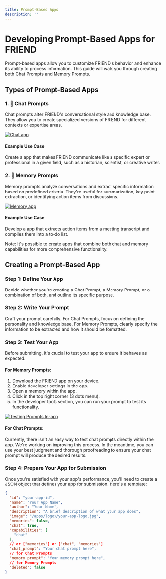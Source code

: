 ```yaml
---
title: Prompt-Based Apps
description: ''
---
```


# Developing Prompt-Based Apps for FRIEND

Prompt-based apps allow you to customize FRIEND's behavior and enhance its ability to process information. This guide
will walk you through creating both Chat Prompts and Memory Prompts.

## Types of Prompt-Based Apps

### 1. 💬 Chat Prompts

Chat prompts alter FRIEND's conversational style and knowledge base. They allow you to create specialized versions of
FRIEND for different contexts or expertise areas.

[![Chat app](https://img.youtube.com/vi/k1XhccNDT94/0.jpg)](https://youtube.com/shorts/k1XhccNDT94)

#### Example Use Case

Create a app that makes FRIEND communicate like a specific expert or professional in a given field, such as a
historian, scientist, or creative writer.

### 2. 🧠 Memory Prompts

Memory prompts analyze conversations and extract specific information based on predefined criteria. They're useful for
summarization, key point extraction, or identifying action items from discussions.

[![Memory app](https://img.youtube.com/vi/Y3ehX_ueQmE/0.jpg)](https://youtube.com/shorts/Y3ehX_ueQmE)

#### Example Use Case

Develop a app that extracts action items from a meeting transcript and compiles them into a to-do list.

Note: It's possible to create apps that combine both chat and memory capabilities for more comprehensive
functionality.

## Creating a Prompt-Based App

### Step 1: Define Your App

Decide whether you're creating a Chat Prompt, a Memory Prompt, or a combination of both, and outline its specific
purpose.

### Step 2: Write Your Prompt

Craft your prompt carefully. For Chat Prompts, focus on defining the personality and knowledge base. For Memory Prompts,
clearly specify the information to be extracted and how it should be formatted.

### Step 3: Test Your App

Before submitting, it's crucial to test your app to ensure it behaves as expected.

#### For Memory Prompts:

1. Download the FRIEND app on your device.
2. Enable developer settings in the app.
3. Open a memory within the app.
4. Click in the top right corner (3 dots menu).
5. In the developer tools section, you can run your prompt to test its functionality.

[![Testing Prompts In-app](https://img.youtube.com/vi/MODjSoTMAh0/0.jpg)](https://youtube.com/shorts/MODjSoTMAh0)

#### For Chat Prompts:

Currently, there isn't an easy way to test chat prompts directly within the app. We're working on improving this
process. In the meantime, you can use your best judgment and thorough proofreading to ensure your chat prompt will
produce the desired results.

### Step 4: Prepare Your App for Submission

Once you're satisfied with your app's performance, you'll need to create a JSON object that defines your app for
submission. Here's a template:

```json
{
  "id": "your-app-id",
  "name": "Your App Name",
  "author": "Your Name",
  "description": "A brief description of what your app does",
  "image": "/apps/logos/your-app-logo.jpg",
  "memories": false, 
  "chat": true,
  "capabilities": [
    "chat"
  ],
  // or ["memories"] or ["chat", "memories"]
  "chat_prompt": "Your chat prompt here",
  // for Chat Prompts
  "memory_prompt": "Your memory prompt here",
  // for Memory Prompts
  "deleted": false
}
```
